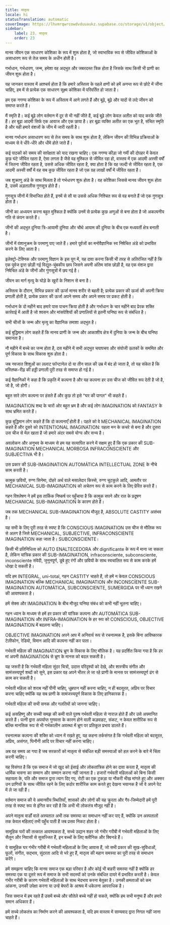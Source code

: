 ```yaml
---
title: मातृत्व
locale: hi
statusTranslation: automatic
coverImage: https://lhvmrqwrcowdvduuaukz.supabase.co/storage/v1/object/public/strapi-uploads/small_cover-educacion-fundamental.webp-2d51a7828a2b1309555be27f7e2a61a0.webp
sidebar:
    label: 23. मातृत्व
    order: 23
---
```

मानव जीवन एक साधारण कोशिका के रूप में शुरू होता है, जो स्वाभाविक रूप से जीवित कोशिकाओं के असाधारण रूप से तेज़ समय के अधीन होती है।

गर्भाधान, गर्भधारण, जन्म, हमेशा वह अद्भुत और जबरदस्त त्रिक होता है जिसके साथ किसी भी प्राणी का जीवन शुरू होता है।

यह जानकर वास्तव में आश्चर्य होता है कि हमारे अस्तित्व के पहले क्षणों को हमें अनन्त रूप से छोटे में जीना चाहिए, हम में से प्रत्येक एक साधारण सूक्ष्म कोशिका में परिवर्तित हो जाता है।

हम एक नगण्य कोशिका के रूप में अस्तित्व में आने लगते हैं और बूढ़े, बूढ़े और यादों से लदे जीवन को समाप्त करते हैं।

मैं स्मृति है। कई बूढ़े लोग वर्तमान में दूर से भी नहीं जीते हैं, कई बूढ़े लोग केवल अतीत को याद करके जीते हैं। हर बूढ़ा आदमी सिर्फ एक आवाज और एक छाया है। हर बूढ़ा व्यक्ति अतीत का एक भूत है, संचित स्मृति है और यही हमारे वंशजों के जीन में जारी रहती है।

मानव गर्भाधान असाधारण रूप से तेज समय के साथ शुरू होता है, लेकिन जीवन की विभिन्न प्रक्रियाओं के माध्यम से वे धीरे-धीरे और धीमे होते जाते हैं।

कई पाठकों को समय की सापेक्षता को याद रखना चाहिए। एक नगण्य कीड़ा जो गर्मी की दोपहर में केवल कुछ घंटे जीवित रहता है, ऐसा लगता है जैसे वह मुश्किल से जीवित रहा हो, वास्तव में एक आदमी अस्सी वर्षों में जितना जीवित रहता है, उससे अधिक जीवित रहता है, क्या होता है कि वह जल्दी से जीवित रहता है, एक आदमी अस्सी वर्षों में वह सब कुछ जीवित रहता है जो एक ग्रह लाखों वर्षों में जीवित रहता है।

जब शुक्राणु अंडे के साथ मिलता है तो गर्भधारण शुरू होता है। वह कोशिका जिससे मानव जीवन शुरू होता है, उसमें अड़तालीस गुणसूत्र होते हैं।

गुणसूत्र जीनों में विभाजित होते हैं, इनमें से सौ या उससे अधिक निश्चित रूप से वह बनाते हैं जो एक गुणसूत्र होता है।

जीनों का अध्ययन करना बहुत मुश्किल है क्योंकि उनमें से प्रत्येक कुछ अणुओं से बना होता है जो अकल्पनीय गति से कंपन करते हैं।

जीनों की अद्भुत दुनिया त्रि-आयामी दुनिया और चौथे आयाम की दुनिया के बीच एक मध्यवर्ती क्षेत्र बनाती है।

जीनों में वंशानुक्रम के परमाणु पाए जाते हैं। हमारे पूर्वजों का मनोवैज्ञानिक स्व निषेचित अंडे को प्रभावित करने के लिए आता है।

इलेक्ट्रो-टेक्निक और परमाणु विज्ञान के इस युग में, यह दावा करना किसी भी तरह से अतिरंजित नहीं है कि एक पूर्वज द्वारा छोड़ी गई विद्युत-चुंबकीय छाप जिसने अपनी अंतिम सांस छोड़ी है, वह एक वंशज द्वारा निषेचित अंडे के जीनों और गुणसूत्रों में छप गई है।

जीवन का मार्ग मृत्यु के घोड़े के खुरों के निशान से बना है।

अस्तित्व के दौरान, विभिन्न प्रकार की ऊर्जा मानव शरीर से बहती है; प्रत्येक प्रकार की ऊर्जा की अपनी क्रिया प्रणाली होती है, प्रत्येक प्रकार की ऊर्जा अपने समय और अपने समय पर प्रकट होती है।

गर्भाधान के दो महीने बाद हमारे पास पाचन क्रिया होती है और गर्भाधान के चार महीने बाद प्रेरक शक्ति कार्रवाई में आती है जो श्वसन और मांसपेशियों की प्रणालियों से इतनी घनिष्ठ रूप से संबंधित है।

सभी चीजों के जन्म और मृत्यु का वैज्ञानिक तमाशा अद्भुत है।

कई बुद्धिमान लोग कहते हैं कि मानव प्राणी के जन्म और आकाशीय क्षेत्र में दुनिया के जन्म के बीच घनिष्ठ समानता है।

नौ महीने में बच्चे का जन्म होता है, दस महीने में सभी अद्भुत चयापचय और संयोजी ऊतकों के सममित और पूर्ण विकास के साथ विकास शुरू होता है।

जब नवजात शिशुओं का ललाट फॉन्टानेल दो या तीन साल की उम्र में बंद हो जाता है, तो यह संकेत है कि मस्तिष्क-रीढ़ की हड्डी प्रणाली पूरी तरह से समाप्त हो गई है।

कई वैज्ञानिकों ने कहा है कि प्रकृति में कल्पना है और यह कल्पना हर उस चीज को जीवित रूप देती है जो है, जो है, जो होगी।

बहुत सारे लोग कल्पना पर हंसते हैं और कुछ तो इसे "घर की पागल" भी कहते हैं।

IMAGINATION शब्द के चारों ओर बहुत भ्रम है और कई लोग IMAGINATION को FANTASY के साथ भ्रमित करते हैं।

कुछ बुद्धिमान लोग कहते हैं कि दो कल्पनाएँ होती हैं। पहले को वे MECHANICAL IMAGINATION कहते हैं और दूसरे को INTENTIONAL IMAGINATION: पहला मन के कचरे से बना है और दूसरा उस चीज से मेल खाता है जो हमारे अंदर सबसे योग्य और सभ्य है।

अवलोकन और अनुभव के माध्यम से हम यह सत्यापित करने में सक्षम हुए हैं कि एक प्रकार की SUB-IMAGINATION MECHANICAL MORBOSA INFRACONSCIENTE और SUBJECTIVA भी है।

उस प्रकार की SUB-IMAGINATION AUTOMÁTICA INTELLECTUAL ZONE के नीचे काम करती है।

कामुक छवियों, रुग्ण सिनेमा, दोहरे अर्थ वाले मसालेदार किस्से, रुग्ण चुटकुले आदि, आमतौर पर MECHANICAL SUB-IMAGINATION को अचेतन रूप से काम करने के लिए प्रेरित करते हैं।

गहन विश्लेषण ने हमें इस तार्किक निष्कर्ष पर पहुँचाया है कि कामुक सपने और रात के प्रदूषण MECHANICAL SUB-IMAGINATION के कारण होते हैं।

जब तक MECHANICAL SUB-IMAGINATION मौजूद है, ABSOLUTE CASTITY असंभव है।

यह सभी के लिए पूरी तरह से स्पष्ट है कि CONSCIOUS IMAGINATION उस चीज से मौलिक रूप से अलग है जिसे MECHANICAL, SUBJECTIVE, INFRACONSCIENTE IMAGINATION कहा जाता है। SUBCONSCIENTE।

किसी भी प्रतिनिधित्व को AUTO ENALTECEDORA और dignificante के रूप में माना जा सकता है, लेकिन यांत्रिक प्रकार की SUB-IMAGINATION, infraconsciente, subconsciente, inconsciente संवेदी, जुनूनपूर्ण, डूबे हुए रंगों और छवियों के साथ स्वचालित रूप से काम करके हमें धोखा दे सकती है।

यदि हम INTEGRAL, uni-total, गहन CASTITY चाहते हैं, तो हमें न केवल CONSCIOUS IMAGINATION बल्कि MECHANICAL IMAGINATION और INCONSCÍENTE SUB-IMAGINATION AUTOMÁTICA, SUBCONSCIENTE, SUMERGIDA पर भी ध्यान रखने की आवश्यकता है।

हमें सेक्स और IMAGINATION के बीच मौजूद घनिष्ठ संबंध को कभी नहीं भूलना चाहिए।

गहन ध्यान के माध्यम से हमें हर प्रकार की यांत्रिक कल्पना और AUTOMÁTICA SUB-IMAGINATION और INFRA-IMAGINATION के हर रूप को CONSCIOUS, OBJECTIVE IMAGINATION में बदलना चाहिए।

OBJECTIVE IMAGINATION अपने आप में अनिवार्य रूप से रचनात्मक है, इसके बिना आविष्कारक टेलीफोन, रेडियो, विमान आदि की कल्पना नहीं कर पाता।

गर्भवती महिला की IMAGINATION भ्रूण के विकास के लिए मौलिक है। यह प्रदर्शित किया गया है कि हर मां अपनी IMAGINATION से भ्रूण के मानस को बदल सकती है।

यह जरूरी है कि गर्भवती महिला सुंदर चित्रों, उदात्त परिदृश्यों को देखे, और शास्त्रीय संगीत और सामंजस्यपूर्ण शब्दों को सुने, इस प्रकार वह अपने भीतर ले जा रहे प्राणी के मानस पर सामंजस्यपूर्ण ढंग से काम कर सकती है।

गर्भवती महिला को शराब नहीं पीनी चाहिए, धूम्रपान नहीं करना चाहिए, न ही बदसूरत, अप्रिय पर विचार करना चाहिए क्योंकि यह सब प्राणी के सामंजस्यपूर्ण विकास के लिए हानिकारक है।

गर्भवती महिला की सभी सनक और गलतियों को जानना चाहिए।

कई असहिष्णु और सच्ची समझ की कमी वाले पुरुष गर्भवती महिला से नाराज़ होते हैं और उसे अपमानित करते हैं। पत्नी द्वारा अपर्याप्त गुणवत्ता के कारण होने वाली कड़वाहट, संकट, न केवल शारीरिक रूप से बल्कि मानसिक रूप से भी गर्भकालीन अवस्था में भ्रूण पर प्रतिकूल प्रभाव डालते हैं।

रचनात्मक कल्पना की शक्ति को ध्यान में रखते हुए, यह कहना तर्कसंगत है कि गर्भवती महिला को बदसूरत, अप्रिय, असंगत, घिनौनी आदि पर विचार नहीं करना चाहिए।

अब वह समय आ गया है जब सरकारों को मातृत्व से संबंधित बड़ी समस्याओं को हल करने के बारे में चिंता करनी चाहिए।

यह विसंगत है कि एक समाज में जो खुद को ईसाई और लोकतांत्रिक होने का दावा करता है, मातृत्व की धार्मिक भावना का सम्मान और सम्मान करना नहीं जानता है। हजारों गर्भवती महिलाओं को बिना किसी सहायता के, पति और समाज द्वारा त्याग दिए गए, रोटी का एक टुकड़ा या नौकरी भीख मांगते हुए और अक्सर उन प्राणियों के साथ जीवित रहने के लिए कठोर शारीरिक काम करते हुए देखना भयानक है जो वे अपने पेट में ले जा रही हैं।

वर्तमान समाज की ये अमानवीय स्थितियाँ, शासकों और लोगों की यह क्रूरता और गैर-जिम्मेदारी हमें पूरी तरह से स्पष्ट रूप से इंगित कर रही है कि अभी भी लोकतंत्र मौजूद नहीं है।

अपने मातृत्व वार्डों वाले अस्पताल अभी तक समस्या का समाधान नहीं कर पाए हैं, क्योंकि उन अस्पतालों तक केवल महिलाएं तभी पहुँच पाती हैं जब प्रसव निकट होता है।

सामूहिक घरों की तत्काल आवश्यकता है, सच्चे उद्यान शहर जो गंभीर गरीबी में गर्भवती महिलाओं के लिए सैलून और निवासों से सुसज्जित हैं, इन बच्चों के लिए क्लीनिक और क्विनडे हैं।

ये सामूहिक घर गंभीर गरीबी में गर्भवती महिलाओं के लिए आवास हैं, जो सभी प्रकार की सुख-सुविधाओं, फूलों, संगीत, सद्भाव, सुंदरता आदि से भरे हुए हैं, मातृत्व की महान समस्या का पूरी तरह से समाधान करेंगे।

हमें समझना चाहिए कि मानव समाज एक बड़ा परिवार है और कोई भी बाहरी समस्या नहीं है क्योंकि हर समस्या एक या दूसरे रूप में समाज के सभी सदस्यों को उनके संबंधित दायरे में प्रभावित करती है। केवल गंभीर गरीबी के कारण गर्भवती महिलाओं के साथ भेदभाव करना बेतुका है। उनकी क्षमताओं को कम आंकना, उनकी उपेक्षा करना या उन्हें बेघरों के आश्रय में धकेलना आपराधिक है।

जिस समाज में हम रहते हैं उसमें बच्चे और सौतेले बच्चे नहीं हो सकते, क्योंकि हम सभी मनुष्य हैं और हमारे समान अधिकार हैं।

हमें सच्चे लोकतंत्र का निर्माण करने की आवश्यकता है, यदि हम वास्तव में साम्यवाद द्वारा निगल नहीं जाना चाहते हैं।

